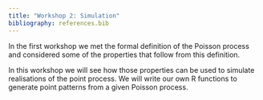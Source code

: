 ```yaml
---
title: "Workshop 2: Simulation"
bibliography: references.bib
---
```


In the first workshop we met the formal definition of the Poisson process and considered some of the properties that follow from this definition. 

In this workshop we will see how those properties can be used to simulate realisations of the point process. We will write our own R functions to generate point patterns from a given Poisson process. 

